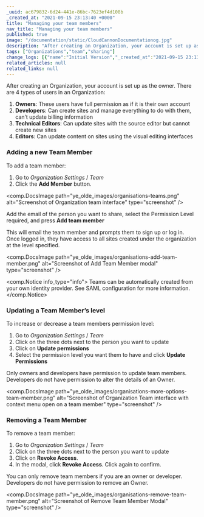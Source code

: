 ```yaml
---
_uuid: ac679832-6d24-441e-86bc-7623ef4d108b
_created_at: "2021-09-15 23:13:40 +0000"
title: "Managing your team members"
nav_title: "Managing your team members"
published: true
image: "/documentation/static/CloudCannonDocumentationog.jpg"
description: "After creating an Organization, your account is set up as the owner. There are 4 main types of users in an Organization."
tags: ["Organizations","team","sharing"]
change_logs: [{"name":"Initial Version","_created_at":"2021-09-15 23:13:40 +0000"}]
related_articles: null
related_links: null
---
```


After creating an Organization, your account is set up as the owner. There are 4 types of users in an Organization:

1. **Owners**\: These users have full permission as if it is their own account
2. **Developers**\: Can create sites and manage everything to do with them, can’t update billing information
3. **Technical Editors**\: Can update sites with the source editor but cannot create new sites
4. **Editors**\: Can update content on sites using the visual editing interfaces

### Adding a new Team Member
To add a team member:

1. Go to *Organization Settings* / *Team*
2. Click the **Add Member** button.

<comp.DocsImage path="ye_olde_images/organisations-teams.png" alt="Screenshot of Organization team interface" type="screenshot" />

Add the email of the person you want to share, select the Permission Level required, and press **Add team member**

This will email the team member and prompts them to sign up or log in. Once logged in, they have access to all sites created under the organization at the level specified.

<comp.DocsImage path="ye_olde_images/organisations-add-team-member.png" alt="Screenshot of Add Team Member modal" type="screenshot" />

<comp.Notice info_type="info">
  Teams can be automatically created from your own identity provider. See SAML configuration for more information.
</comp.Notice>

### Updating a Team Member’s level
To increase or decrease a team members permission level:

1. Go to *Organization Settings* / *Team*
2. Click on the three dots next to the person you want to update
3. Click on **Update permissions**
4. Select the permission level you want them to have and click **Update Permissions**

Only owners and developers have permission to update team members. Developers do not have permission to alter the details of an Owner.

<comp.DocsImage path="ye_olde_images/organisations-more-options-team-member.png" alt="Screenshot of Organization Team interface with context menu open on a team member" type="screenshot" />

### Removing a Team Member
To remove a team member:

1. Go to *Organization Settings* / *Team*
2. Click on the three dots next to the person you want to update
3. Click on **Revoke Access**.
4. In the modal, click **Revoke Access**. Click again to confirm.

You can only remove team members if you are an owner or developer. Developers do not have permission to remove an Owner.

<comp.DocsImage path="ye_olde_images/organisations-remove-team-member.png" alt="Screenshot of Remove Team Member Modal" type="screenshot" />
